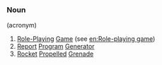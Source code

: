 ===Noun=== 
(acronym)
# [[Role-Playing]] [[Game]] (see [[en:Role-playing game]])
# [[Report]] [[Program]] [[Generator]]
# [[Rocket]] [[Propelled]] [[Grenade]]